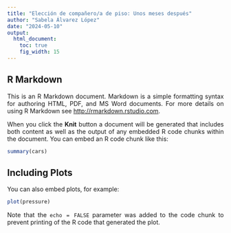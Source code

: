 ```yaml
---
title: "Elección de compañero/a de piso: Unos meses después"
author: "Sabela Álvarez López"
date: "2024-05-10"
output: 
  html_document: 
    toc: true
    fig_width: 15
---
```


```{=html}
<style>
body {
text-align: justify}
</style>
```

## R Markdown

This is an R Markdown document. Markdown is a simple formatting syntax for authoring HTML, PDF, and MS Word documents. For more details on using R Markdown see <http://rmarkdown.rstudio.com>.

When you click the **Knit** button a document will be generated that includes both content as well as the output of any embedded R code chunks within the document. You can embed an R code chunk like this:

```r
summary(cars)
```

## Including Plots

You can also embed plots, for example:

```r
plot(pressure)
```

Note that the `echo = FALSE` parameter was added to the code chunk to prevent printing of the R code that generated the plot.

